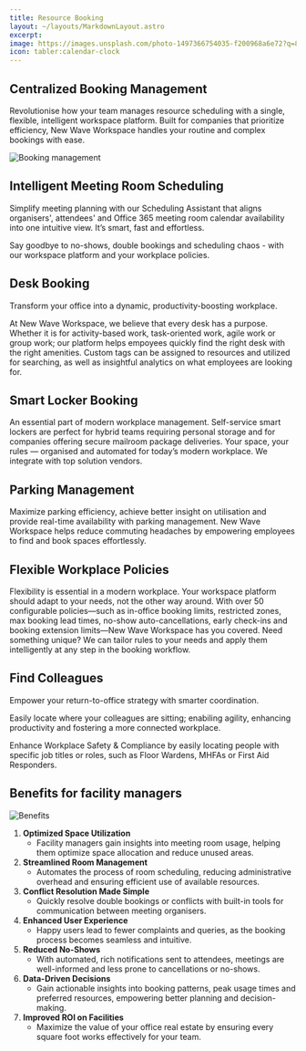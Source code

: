 ```yaml
---
title: Resource Booking
layout: ~/layouts/MarkdownLayout.astro
excerpt:
image: https://images.unsplash.com/photo-1497366754035-f200968a6e72?q=80&w=2301&auto=format&fit=crop&ixlib=rb-4.0.3&ixid=M3wxMjA3fDB8MHxwaG90by1wYWdlfHx8fGVufDB8fHx8fA%3D%3D
icon: tabler:calendar-clock
---
```



## Centralized Booking Management

Revolutionise how your team manages resource scheduling with a single, flexible, intelligent workspace platform. Built for companies that prioritize efficiency, New Wave Workspace handles your routine and complex bookings with ease.

<div className="relative my-8 group">
  <div className="absolute -left-12 -top-8 h-96 w-96 rounded-full blur-2xl bg-indigo-500/40"></div>
  <div className="absolute -right-8 -top-12 h-80 w-80 rounded-full blur-2xl bg-sky-400/40"></div>
  <div className="absolute left-1/3 -bottom-8 h-72 w-96 rounded-full blur-2xl bg-purple-500/40"></div>
  <Image src={BookingManagementImage} alt="Booking management" className="relative z-10 rounded-lg shadow-lg w-full" />
</div>

<div className="relative group">
  <div className="absolute -right-8 top-52 h-80 w-80 rounded-full blur-2xl bg-indigo-400/40"></div>
  <div class="relative w-full md:w-[350px] h-[650px] mx-auto md:float-right">
    <Iphone
      item={{ img: FloorPlanImage.src, color: ['#fffffff'] }}
      start={{ x: -6, y: 0, z: 12 }}
      end={{ x: 4, y: 0, z: 9 }}
      enableOrbitControls={false}
      enableAutoRotation={false}
    />
  </div>
</div>

## Intelligent Meeting Room Scheduling

Simplify meeting planning with our Scheduling Assistant that aligns organisers', attendees' and Office 365 meeting room calendar availability into one intuitive view. It’s smart, fast and effortless.

Say goodbye to no-shows, double bookings and scheduling chaos - with our workspace platform and your workplace policies.

## Desk Booking

Transform your office into a dynamic, productivity-boosting workplace.

At New Wave Workspace, we believe that every desk has a purpose. Whether it is for activity-based work, task-oriented work, agile work or group work; our platform helps empoyees quickly find the right desk with the right amenities. Custom tags can be assigned to resources and utilized for searching, as well as insightful analytics on what employees are looking for.

## Smart Locker Booking

An essential part of modern workplace management. Self-service smart lockers are perfect for hybrid teams requiring personal storage and for companies offering secure mailroom package deliveries. Your space, your rules — organised and automated for today’s modern workplace. We integrate with top solution vendors.

<div className="relative group">
  <div className="absolute -right-8 top-52 h-80 w-80 rounded-full blur-2xl bg-indigo-400/40"></div>
  <div class="relative w-full md:w-[350px] h-[650px] mx-auto md:float-right">
    <Iphone
      item={{ img: ParkingImage.src, color: ['#fffffff'] }}
      start={{ x: -6, y: 0, z: 12 }}
      end={{ x: 4, y: 0, z: 9 }}
      enableOrbitControls={false}
      enableAutoRotation={false}
    />
  </div>
</div>

## Parking Management

Maximize parking efficiency, achieve better insight on utilisation and provide real-time availability with parking management. New Wave Workspace helps reduce commuting headaches by empowering employees to find and book spaces effortlessly.

## Flexible Workplace Policies

Flexibility is essential in a modern workplace. Your workspace platform should adapt to your needs, not the other way around. With over 50 configurable policies—such as in-office booking limits, restricted zones, max booking lead times, no-show auto-cancellations, early check-ins and booking extension limits—New Wave Workspace has you covered. Need something unique? We can tailor rules to your needs and apply them intelligently at any step in the booking workflow.

<div className="relative group">
  <div className="absolute -right-8 top-52 h-80 w-80 rounded-full blur-2xl bg-indigo-400/40"></div>
  <div class="relative w-full md:w-[350px] h-[650px] mx-auto md:float-right">
    <Iphone
      item={{ img: PeopleFinderImage.src, color: ['#fffffff'] }}
      start={{ x: -6, y: 0, z: 12 }}
      end={{ x: 4, y: 0, z: 9 }}
      enableOrbitControls={false}
      enableAutoRotation={false}
    />
  </div>
</div>

## Find Colleagues

Empower your return-to-office strategy with smarter coordination.

Easily locate where your colleagues are sitting; enabiling agility, enhancing productivity and fostering a more connected workplace.

Enhance Workplace Safety & Compliance by easily locating people with specific job titles or roles, such as Floor Wardens, MHFAs or First Aid Responders.

<h2 class="clear-both">Benefits for facility managers</h2>

<Image
   src={BenefitsImage}
   alt="Benefits"
   class="not-prose mx-auto"
   invertInDarkMode={true}
   width={800}
/>

1. **Optimized Space Utilization**
   - Facility managers gain insights into meeting room usage, helping them optimize space allocation and reduce unused areas.
2. **Streamlined Room Management**
   - Automates the process of room scheduling, reducing administrative overhead and ensuring efficient use of available resources.
3. **Conflict Resolution Made Simple**
   - Quickly resolve double bookings or conflicts with built-in tools for communication between meeting organisers.
4. **Enhanced User Experience**
   - Happy users lead to fewer complaints and queries, as the booking process becomes seamless and intuitive.
5. **Reduced No-Shows**
   - With automated, rich notifications sent to attendees, meetings are well-informed and less prone to cancellations or no-shows.
6. **Data-Driven Decisions**
   - Gain actionable insights into booking patterns, peak usage times and preferred resources, empowering better planning and decision-making.
7. **Improved ROI on Facilities**
   - Maximize the value of your office real estate by ensuring every square foot works effectively for your team.
